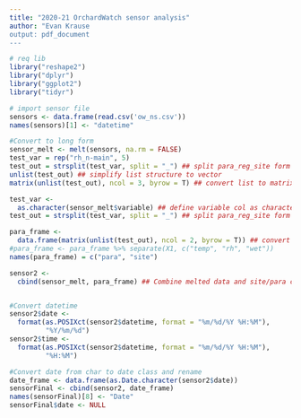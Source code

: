```yaml
---
title: "2020-21 OrchardWatch sensor analysis"
author: "Evan Krause
output: pdf_document
---
```


```r
# req lib
library("reshape2")
library("dplyr")
library("ggplot2")
library("tidyr")

# import sensor file
sensors <- data.frame(read.csv('ow_ns.csv'))
names(sensors)[1] <- "datetime"

#Convert to long form
sensor_melt <- melt(sensors, na.rm = FALSE)
test_var = rep("rh_n-main", 5)
test_out = strsplit(test_var, split = "_") ## split para_reg_site form
unlist(test_out) ## simplify list structure to vector
matrix(unlist(test_out), ncol = 3, byrow = T) ## convert list to matrix

test_var <-
  as.character(sensor_melt$variable) ## define variable col as character
test_out = strsplit(test_var, split = "_") ## split para_reg_site form

para_frame <-
  data.frame(matrix(unlist(test_out), ncol = 2, byrow = T)) ## convert to data frame
#para_frame <- para_frame %>% separate(X1, c("temp", "rh", "wet"))
names(para_frame) = c("para", "site")

sensor2 <-
  cbind(sensor_melt, para_frame) ## Combine melted data and site/para cols


#Convert datetime
sensor2$date <-
  format(as.POSIXct(sensor2$datetime, format = "%m/%d/%Y %H:%M"),
         "%Y/%m/%d")
sensor2$time <-
  format(as.POSIXct(sensor2$datetime, format = "%m/%d/%Y %H:%M"),
         "%H:%M")

#Convert date from char to date class and rename
date_frame <- data.frame(as.Date.character(sensor2$date))
sensorFinal <- cbind(sensor2, date_frame)
names(sensorFinal)[8] <- "Date"
sensorFinal$date <- NULL
```

